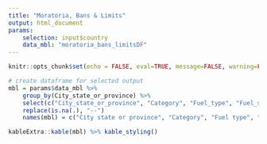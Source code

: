 ```yaml
---
title: "Moratoria, Bans & Limits"
output: html_document
params: 
    selection: input$country
    data_mbl: "moratoria_bans_limitsDF"
---
```


```r
knitr::opts_chunk$set(echo = FALSE, eval=TRUE, message=FALSE, warning=FALSE)
```


```r
# create dataframe for selected output
mbl = params$data_mbl %>% 
    group_by(City_state_or_province) %>%
    select(c("City_state_or_province", "Category", "Fuel_type", "Fuel_subtype", "Start", "End", "Sources_and_more_info")) %>% 
    replace(is.na(.), "--")
    names(mbl) = c("City state or province", "Category", "Fuel type", "Fuel subtype", "Start", "End", "Sources")
```

```r
kableExtra::kable(mbl) %>% kable_styling()
```

<p>&nbsp;</p>


